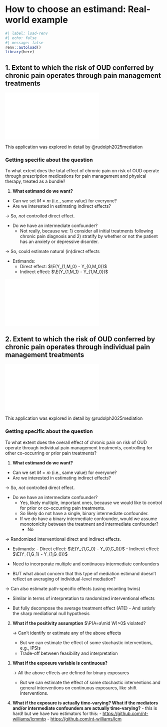 # How to choose an estimand: Real-world example {#estimandirl}

```r
#| label: load-renv
#| echo: false
#| message: false
renv::autoload()
library(here)
```

## 1. Extent to which the risk of OUD conferred by chronic pain operates through pain management treatments

![](../img/topdag.pdf)

This application was explored in detail by @rudolph2025mediation

### Getting specific about the question

To what extent does the total effect of chronic pain on risk of OUD operate through prescription medications for pain management and physical therapy, treated as a bundle?

1.  **What estimand do we want?**

-   Can we set $M=m$ (i.e., same value) for everyone?
-   Are we interested in estimating indirect effects?

$\rightarrow$ So, *not* controlled direct effect.

-   Do we have an intermediate confounder?
    -   Not really, because we: 1) consider all initial treatments following chronic pain diagnosis and 2) stratify by whether or not the patient has an anxiety or depressive disorder.

$\rightarrow$ So, could estimate natural (in)direct effects

-   Estimands:
    -   Direct effect: $\E(Y_{1,M_0} - Y_{0,M_0})$
    -   Indirect effect: $\E(Y_{1,M_1} - Y_{1,M_0})$

![](../img/all_mediators_icd.pdf)

## 2. Extent to which the risk of OUD conferred by chronic pain operates through individual pain management treatments

![](../img/bottomdag.pdf)

This application was explored in detail by @rudolph2025mediation

### Getting specific about the question

To what extent does the overall effect of chronic pain on risk of OUD operate through individual pain management treatments, controlling for other co-occurring or prior pain treatments?

1.  **What estimand do we want?**

-   Can we set $M=m$ (i.e., same value) for everyone?
-   Are we interested in estimating indirect effects?

$\rightarrow$ So, *not* controlled direct effect.

-   Do we have an intermediate confounder?
    -   Yes, likely multiple, important ones, because we would like to control for prior or co-occurring pain treatments.
    -   So likely do not have a single, binary intermediate confounder.
    -   If we do have a binary intermediate confounder, would we assume monotonicity between the treatment and intermediate confounder?
        -   No

$\rightarrow$ Randomized interventional direct and indirect effects.

-   Estimands: - Direct effect: $\E(Y_{1,G_0} - Y_{0,G_0})$ - Indirect effect: $\E(Y_{1,G_1} - Y_{1,G_0})$

-   Need to incorporate multiple and continuous intermediate confounders

-   BUT what about concern that this type of mediation estimand doesn't reflect an averaging of individual-level mediation?

$\rightarrow$ Can also estimate path-specific effects (using recanting twins)

-   Similar in terms of interpretation to randomized interventional effects

-   But fully decompose the average treatment effect (ATE) - And satisfy the sharp mediational null hypothesis

2.  **What if the positivity assumption** $\P(A=a\mid W)>0$ violated?

    $\rightarrow$ Can't identify or estimate any of the above effects

    -   But we can estimate the effect of some stochastic interventions, e.g., IPSIs
    -   Trade-off between feasibility and interpretation

3.  **What if the exposure variable is continuous?**

    $\rightarrow$ All the above effects are defined for binary exposures

    -   But we can estimate the effect of some stochastic interventions and general interventions on continuous exposures, like shift interventions.

4.  **What if the exposure is actually time-varying? What if the mediators and/or intermediate confounders are actually time-varying?**
        -   this is hard! but we have two estimators for this:
            -   <https://github.com/nt-williams/lcmmtp>
            -   <https://github.com/nt-williams/lcm>
